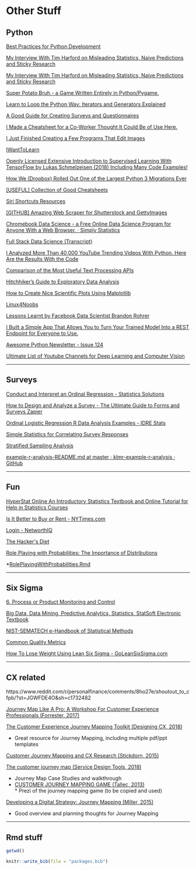 # Other Stuff

## Python

[Best Practices for Python Development](https://www.reddit.com/r/Python/comments/9lwraj/best_practices_for_python_development/?st=JMXWZ39R&sh=985abf03)

[My Interview With Tim Harford on Misleading Statistics, Naive Predictions and Sticky Research](https://www.reddit.com/r/statistics/comments/9gtj7h/my_interview_with_tim_harford_on_misleading/?st=JM7M2779&sh=72e3a209)


[My Interview With Tim Harford on Misleading Statistics, Naive Predictions and Sticky Research](https://www.reddit.com/r/statistics/comments/9gtj7h/my_interview_with_tim_harford_on_misleading/?st=JM7M2779&sh=72e3a209)


[Super Potato Bruh - a Game Written Entirely in Python/Pygame.](https://www.reddit.com/r/Python/comments/9h76as/super_potato_bruh_a_game_written_entirely_in/?st=JM9FTYCK&sh=e6a391f9)


[Learn to Loop the Python Way: Iterators and Generators Explained](https://www.reddit.com/r/Python/comments/9h5nyn/learn_to_loop_the_python_way_iterators_and/?st=JM9FYQE6&sh=a6de62a8)


[A Good Guide for Creating Surveys and Questionnaires](https://www.reddit.com/r/psychology/comments/9hpy0i/a_good_guide_for_creating_surveys_and/?st=JMCFKLOU&sh=3ebce138)


[I Made a Cheatsheet for a Co-Worker Thought It Could Be of Use Here.](https://www.reddit.com/r/learnpython/comments/9hv1ra/i_made_a_cheatsheet_for_a_coworker_thought_it/?st=JMCQHEM8&sh=f16b2433)


[I Just Finished Creating a Few Programs That Edit Images](https://www.reddit.com/r/learnpython/comments/9i8bjs/i_just_finished_creating_a_few_programs_that_edit/?st=JMEXZ2XN&sh=59dfb12d)


[IWantToLearn](https://www.reddit.com/r/IWantToLearn/comments/9i6ugo/i_just_published_5_reasons_why_i_learned_python/?st=JMF2RG3Q&sh=ecf29d3d)


[Openly Licensed Extensive Introduction to Supervised Learning With TensorFlow by Lukas Schmelzeisen (2018) Including Many Code Examples!](https://www.reddit.com/r/datascience/comments/9iqpgq/openly_licensed_extensive_introduction_to/?st=JMHOI8RI&sh=bd8a30e8)


[How We (Dropbox) Rolled Out One of the Largest Python 3 Migrations Ever](https://www.reddit.com/r/Python/comments/9iuzrm/how_we_dropbox_rolled_out_one_of_the_largest/?st=JMI9118K&sh=40bca44b)


[[USEFUL] Collection of Good Cheatsheets](https://www.reddit.com/r/datascience/comments/9jztst/useful_collection_of_good_cheatsheets/?st=JMO8Q4P5&sh=fbe5bd98)


[Siri Shortcuts Resources](https://www.reddit.com/r/shortcuts/comments/9k0sup/siri_shortcuts_resources/?st=JMO8SU78&sh=e7c30654)


[[GITHUB] Amazing Web Scraper for Shutterstock and GettyImages](https://www.reddit.com/r/learnpython/comments/9k9rsh/github_amazing_web_scraper_for_shutterstock_and/?st=JMPCWDJM&sh=58d14cd2)


[Chromebook Data Science - a Free Online Data Science Program for Anyone With a Web Browser. · Simply Statistics](https://www.reddit.com/r/datascience/comments/9kivvx/chromebook_data_science_a_free_online_data/?st=JMQSZ1IA&sh=2e4971b4)


[Full Stack Data Science (Transcript)](https://www.r-bloggers.com/full-stack-data-science-transcript/)


[I Analyzed More Than 40,000 YouTube Trending Videos With Python. Here Are the Results With the Code](https://www.reddit.com/r/datascience/comments/9kpmcn/i_analyzed_more_than_40000_youtube_trending/?st=JMRTS300&sh=53a435b3)


[Comparison of the Most Useful Text Processing APIs](https://www.reddit.com/r/datascience/comments/9kq9bp/comparison_of_the_most_useful_text_processing_apis/?st=JMRYX3RR&sh=0e590f7f)


[Hitchhiker's Guide to Exploratory Data Analysis](https://www.reddit.com/r/datascience/comments/9ktgf1/hitchhikers_guide_to_exploratory_data_analysis/?st=JMS40F0Z&sh=4b639b04)


[How to Create Nice Scientific Plots Using Matplotlib](https://www.reddit.com/r/learnpython/comments/9kvs9x/how_to_create_nice_scientific_plots_using/?st=JMSI824U&sh=731db010)


[Linux4Noobs](https://www.reddit.com/r/linux4noobs/comments/9l2oml/a_beginners_guide_to_vim/?st=JMTS9EDS&sh=295a5c8f)


[Lessons Learnt by Facebook Data Scientist Brandon Rohrer](https://www.reddit.com/r/datascience/comments/9l5fpk/lessons_learnt_by_facebook_data_scientist_brandon/?st=JMTTROCE&sh=1379aa44)


[I Built a Simple App That Allows You to Turn Your Trained Model Into a REST Endpoint for Everyone to Use.](https://www.reddit.com/r/datascience/comments/9lg0vm/i_built_a_simple_app_that_allows_you_to_turn_your/?st=JMVFCJMD&sh=01347be2)


[Awesome Python Newsletter - Issue 124](https://www.reddit.com/r/Python/comments/9lictk/awesome_python_newsletter_issue_124/?st=JMVFEEB0&sh=039ad2b3)


[Ultimate List of Youtube Channels for Deep Learning and Computer Vision](https://www.reddit.com/r/MachinesLearn/comments/9lujsc/ultimate_list_of_youtube_channels_for_deep/?st=JMXF22KO&sh=fd2b9aa4)

------

## Surveys

[Conduct and Interpret an Ordinal Regression - Statistics Solutions](https://www.statisticssolutions.com/ordinal-regression-2/)

[How to Design and Analyze a Survey - The Ultimate Guide to Forms and Surveys Zapier](https://zapier.com/learn/forms-surveys/design-analyze-survey/)

[Ordinal Logistic Regression R Data Analysis Examples - IDRE Stats](https://stats.idre.ucla.edu/r/dae/ordinal-logistic-regression/)

[Simple Statistics for Correlating Survey Responses](https://www.joe.org/joe/2011october/tt7.php)

[Stratified Sampling Analysis](http://stattrek.com/survey-research/stratified-sampling-analysis.aspx)

[example-r-analysis-README.md at master · klmr-example-r-analysis · GitHub](https://github.com/klmr/example-r-analysis/blob/master/README.md)



------

## Fun

[HyperStat Online An Introductory Statistics Textbook and Online Tutorial for Help in Statistics Courses](http://davidmlane.com/hyperstat/index.html)

[Is It Better to Buy or Rent - NYTimes.com](http://www.nytimes.com/2007/04/10/business/2007_BUYRENT_GRAPHIC.html)

[Login - NetworthIQ](http://www.networthiq.com/login.aspx)

[The Hacker&#39;s Diet](http://www.fourmilab.ch/hackdiet/e4/)

[Role Playing with Probabilities: The Importance of Distributions](http://blog.revolutionanalytics.com/2017/11/role-playing-with-probabilities.html) 

*[RolePlayingWithProbabilities.Rmd](https://github.com/JocelynBarker/RPGStatistics/blob/master/RolePlayingWithProbabilities.Rmd)

------

## Six Sigma

[6. Process or Product Monitoring and Control](http://www.itl.nist.gov/div898/handbook/pmc/pmc.htm)

[Big Data, Data Mining, Predictive Analytics, Statistics, StatSoft Electronic Textbook](http://www.statsoft.com/textbook)

[NIST-SEMATECH e-Handbook of Statistical Methods](http://www.itl.nist.gov/div898/handbook/index.html)

[Common Quality Metrics](https://www.moresteam.com/resources/metrics.cfm)

[How To Lose Weight Using Lean Six Sigma - GoLeanSixSigma.com](https://goleansixsigma.com/how-to-lose-weight-using-lean-six-sigma/)



------

## CX related

https://www.reddit.com/r/personalfinance/comments/8ho27e/shoutout_to_cfpb/?st=JGWFDE4O&sh=c1732482


[Journey Map Like A Pro: A Workshop For Customer Experience Professionals (Forrester, 2017)](https://www.forrester.com/Journey+Map+Like+A+Pro/agenda/-/E-EVE7881)

[The Customer Experience Journey Mapping Toolkit (Designing CX, 2018)](http://designingcx.com/cx-journey-mapping-toolkit/)    

* Great resource for Journey Mapping, including multiple pdf/ppt templates

[Customer Journey Mapping and CX Research (Stickdorn, 2015)](https://www.slideshare.net/MarcStickdorn1/customer-journey-mapping-cx-research-marc-stickdorn-at-ui20)

[The customer journey map (Service Design Tools, 2018)](http://www.servicedesigntools.org/tools/8)        

* Journey Map Case Studies and walkthrough        
* [CUSTOMER JOURNEY MAPPING GAME (Tallec, 2013)](https://prezi.com/1qu6lq4qucsm/customer-journey-mapping-game-transport/)         
      * Prezi of the journey mapping game (to be copied and used)

[Developing a Digital Strategy: Journey Mapping (Miller, 2015)](https://centricconsulting.com/developing-a-digital-strategy-journey-mapping/)    

* Good overview and planning thoughts for Journey Mapping



------

## Rmd stuff

```{r}
getwd()
```



```r
knitr::write_bib(file = "packages.bib")  
```
